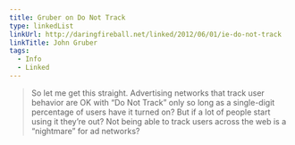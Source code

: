 ```yaml
---
title: Gruber on Do Not Track
type: linkedList
linkUrl: http://daringfireball.net/linked/2012/06/01/ie-do-not-track
linkTitle: John Gruber
tags:
  - Info
  - Linked
---
```


> So let me get this straight. Advertising networks that track user behavior are OK with “Do Not Track” only so long as a single-digit percentage of users have it turned on? But if a lot of people start using it they’re out? Not being able to track users across the web is a “nightmare” for ad networks?
